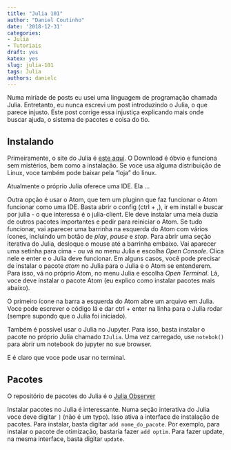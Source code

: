 ```yaml
---
title: "Julia 101"
author: "Daniel Coutinho"
date: '2018-12-31'
categories:
- Julia
- Tutoriais
draft: yes
katex: yes
slug: julia-101
tags: Julia
authors: danielc
---
```


Numa miríade de posts eu usei uma linguagem de programação chamada Julia. Entretanto, eu nunca escrevi um post introduzindo o Julia, o que parece injusto. Este post corrige essa injustiça explicando mais onde buscar ajuda, o sistema de pacotes e coisa do tio.

## Instalando

Primeiramente, o site do Julia é [este aqui](https://julialang.org/). O Download é óbvio e funciona sem mistérios, bem como a instalação. Se voce usa alguma distribuição de Linux, voce também pode baixar pela "loja" do linux.

Atualmente o próprio Julia oferece uma IDE. Ela ...

Outra opção é usar o Atom, que tem um pluginn que faz funcionar o Atom funcionar como uma IDE. Basta abrir o config (ctrl + ,), ir em install e buscar por julia - o que interessa é o julia-client. Ele deve instalar uma meia duzia de outros pacotes importantes e pedir para reiniciar o Atom. Se tudo funcionar, vai aparecer uma barrinha na esquerda do Atom com vários ícones, incluindo um botão de _play_, _pause_ e _stop_. Para abrir uma seção iterativa do Julia, desloque o mouse até a barrinha embaixo. Vai aparecer uma setinha para cima - ou vá no menu Julia e escolha _Open Console_. Clica nele e enter e o Julia deve funcionar. Em alguns casos, você pode precisar de instalar o pacote _atom_ no Julia para o Julia e o Atom se entenderem. Para isso, vá no próprio Atom, no menu Julia e escolha _Open Terminal_. Lá, voce deve instalar o pacote Atom (eu explico como instalar pacotes mais abaixo).

O primeiro ícone na barra a esquerda do Atom abre um arquivo em Julia. Voce pode escrever o código lá e dar ctrl + enter na linha para o Julia rodar (sempre supondo que o Julia foi iniciado).

Também é possível usar o Julia no Jupyter. Para isso, basta instalar o pacote no próprio Julia chamado ``IJulia``. Uma vez carregado, use `notebok()` para abrir um notebook do jupyter no sue browser.

E é claro que voce pode usar no terminal.

## Pacotes

O repositório de pacotes do Julia é o [Julia Observer](https://.juliaobserver.com)

Instalar pacotes no Julia é interessante. Numa seção interativa do Julia voce deve digitar ``]`` (não é um typo). Isso ativa a interface de instalação de pacotes. Para instalar, basta digitar `add nome_do_pacote`. Por exemplo, para instalar o pacote de otimização, bastaria fazer `add optim`. Para fazer update, na mesma interface, basta digitar `update`.
